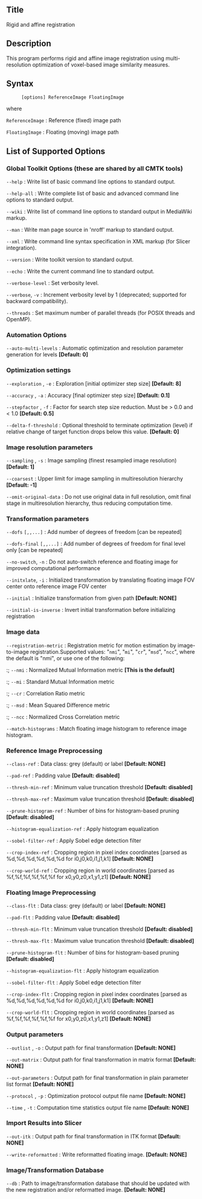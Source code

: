 == Title ==

Rigid and affine registration

== Description ==

This program performs rigid and affine image registration using multi-resolution optimization of voxel-based image similarity measures.

== Syntax ==

: <tt>[options] ReferenceImage FloatingImage </tt>

where

; <tt>ReferenceImage</tt> : Reference (fixed) image path

; <tt>FloatingImage</tt> : Floating (moving) image path

== List of Supported Options ==

=== Global Toolkit Options (these are shared by all CMTK tools) ===

; <tt>--help</tt> : Write list of basic command line options to standard output.

; <tt>--help-all</tt> : Write complete list of basic and advanced command line options to standard output.

; <tt>--wiki</tt> : Write list of command line options to standard output in MediaWiki markup.

; <tt>--man</tt> : Write man page source in 'nroff' markup to standard output.

; <tt>--xml</tt> : Write command line syntax specification in XML markup (for Slicer integration).

; <tt>--version</tt> : Write toolkit version to standard output.

; <tt>--echo</tt> : Write the current command line to standard output.

; <tt>--verbose-level</tt> <tt><signed integer></tt> : Set verbosity level.

; <tt>--verbose</tt>, <tt>-v</tt> : Increment verbosity level by 1 (deprecated; supported for backward compatibility).

; <tt>--threads</tt> <tt><signed integer></tt> : Set maximum number of parallel threads (for POSIX threads and OpenMP).

=== Automation Options ===

; <tt>--auto-multi-levels</tt> <tt><unsigned integer></tt> : Automatic optimization and resolution parameter generation for <n> levels '''[Default: 0]'''

=== Optimization settings ===

; <tt>--exploration</tt> <tt><double></tt>, <tt>-e</tt> <tt><double></tt> : Exploration [initial optimizer step size] '''[Default: 8]'''

; <tt>--accuracy</tt> <tt><double></tt>, <tt>-a</tt> <tt><double></tt> : Accuracy [final optimizer step size] '''[Default: 0.1]'''

; <tt>--stepfactor</tt> <tt><double></tt>, <tt>-f</tt> <tt><double></tt> : Factor for search step size reduction. Must be > 0.0 and < 1.0 '''[Default: 0.5]'''

; <tt>--delta-f-threshold</tt> <tt><double></tt> : Optional threshold to terminate optimization (level) if relative change of target function drops below this value. '''[Default: 0]'''

=== Image resolution parameters ===

; <tt>--sampling</tt> <tt><double></tt>, <tt>-s</tt> <tt><double></tt> : Image sampling (finest resampled image resolution) '''[Default: 1]'''

; <tt>--coarsest</tt> <tt><double></tt> : Upper limit for image sampling in multiresolution hierarchy '''[Default: -1]'''

; <tt>--omit-original-data</tt> : Do not use original data in full resolution, omit final stage in multiresolution hierarchy, thus reducing computation time.

=== Transformation parameters ===

; <tt>--dofs</tt> <tt><signed integer>[,<signed integer>,...]</tt> : Add number of degrees of freedom [can be repeated]

; <tt>--dofs-final</tt> <tt><signed integer>[,<signed integer>,...]</tt> : Add number of degrees of freedom for final level only [can be repeated]

; <tt>--no-switch</tt>, <tt>-n</tt> : Do not auto-switch reference and floating image for improved computational performance

; <tt>--initxlate</tt>, <tt>-i</tt> : Initialized transformation by translating floating image FOV center onto reference image FOV center

; <tt>--initial</tt> <tt><transformation-path></tt> : Initialize transformation from given path '''[Default: NONE]'''

; <tt>--initial-is-inverse</tt> : Invert initial transformation before initializing registration

=== Image data ===

; <tt>--registration-metric</tt> : Registration metric for motion estimation by image-to-image registration.Supported values: "<tt>nmi</tt>", "<tt>mi</tt>", "<tt>cr</tt>", "<tt>msd</tt>", "<tt>ncc</tt>", where the default is "nmi", or use one of the following:
:; <tt>--nmi</tt> : Normalized Mutual Information metric '''[This is the default]'''
:; <tt>--mi</tt> : Standard Mutual Information metric
:; <tt>--cr</tt> : Correlation Ratio metric
:; <tt>--msd</tt> : Mean Squared Difference metric
:; <tt>--ncc</tt> : Normalized Cross Correlation metric

; <tt>--match-histograms</tt> : Match floating image histogram to reference image histogram.

=== Reference Image Preprocessing ===

; <tt>--class-ref</tt> <tt><string></tt> : Data class: grey (default) or label '''[Default: NONE]'''

; <tt>--pad-ref</tt> <tt><double></tt> : Padding value '''[Default: disabled]'''

; <tt>--thresh-min-ref</tt> <tt><double></tt> : Minimum value truncation threshold '''[Default: disabled]'''

; <tt>--thresh-max-ref</tt> <tt><double></tt> : Maximum value truncation threshold '''[Default: disabled]'''

; <tt>--prune-histogram-ref</tt> <tt><unsigned integer></tt> : Number of bins for histogram-based pruning '''[Default: disabled]'''

; <tt>--histogram-equalization-ref</tt> : Apply histogram equalization

; <tt>--sobel-filter-ref</tt> : Apply Sobel edge detection filter

; <tt>--crop-index-ref</tt> <tt><string></tt> : Cropping region in pixel index coordinates [parsed as %d,%d,%d,%d,%d,%d for i0,j0,k0,i1,j1,k1] '''[Default: NONE]'''

; <tt>--crop-world-ref</tt> <tt><string></tt> : Cropping region in world coordinates [parsed as %f,%f,%f,%f,%f,%f for x0,y0,z0,x1,y1,z1] '''[Default: NONE]'''

=== Floating Image Preprocessing ===

; <tt>--class-flt</tt> <tt><string></tt> : Data class: grey (default) or label '''[Default: NONE]'''

; <tt>--pad-flt</tt> <tt><double></tt> : Padding value '''[Default: disabled]'''

; <tt>--thresh-min-flt</tt> <tt><double></tt> : Minimum value truncation threshold '''[Default: disabled]'''

; <tt>--thresh-max-flt</tt> <tt><double></tt> : Maximum value truncation threshold '''[Default: disabled]'''

; <tt>--prune-histogram-flt</tt> <tt><unsigned integer></tt> : Number of bins for histogram-based pruning '''[Default: disabled]'''

; <tt>--histogram-equalization-flt</tt> : Apply histogram equalization

; <tt>--sobel-filter-flt</tt> : Apply Sobel edge detection filter

; <tt>--crop-index-flt</tt> <tt><string></tt> : Cropping region in pixel index coordinates [parsed as %d,%d,%d,%d,%d,%d for i0,j0,k0,i1,j1,k1] '''[Default: NONE]'''

; <tt>--crop-world-flt</tt> <tt><string></tt> : Cropping region in world coordinates [parsed as %f,%f,%f,%f,%f,%f for x0,y0,z0,x1,y1,z1] '''[Default: NONE]'''

=== Output parameters ===

; <tt>--outlist</tt> <tt><string></tt>, <tt>-o</tt> <tt><string></tt> : Output path for final transformation '''[Default: NONE]'''

; <tt>--out-matrix</tt> <tt><string></tt> : Output path for final transformation in matrix format '''[Default: NONE]'''

; <tt>--out-parameters</tt> <tt><string></tt> : Output path for final transformation in plain parameter list format '''[Default: NONE]'''

; <tt>--protocol</tt> <tt><string></tt>, <tt>-p</tt> <tt><string></tt> : Optimization protocol output file name '''[Default: NONE]'''

; <tt>--time</tt> <tt><string></tt>, <tt>-t</tt> <tt><string></tt> : Computation time statistics output file name '''[Default: NONE]'''

=== Import Results into Slicer ===

; <tt>--out-itk</tt> <tt><transformation-path></tt> : Output path for final transformation in ITK format '''[Default: NONE]'''

; <tt>--write-reformatted</tt> <tt><image-path></tt> : Write reformatted floating image. '''[Default: NONE]'''

=== Image/Transformation Database ===

; <tt>--db</tt> <tt><string></tt> : Path to image/transformation database that should be updated with the new registration and/or reformatted image. '''[Default: NONE]'''


